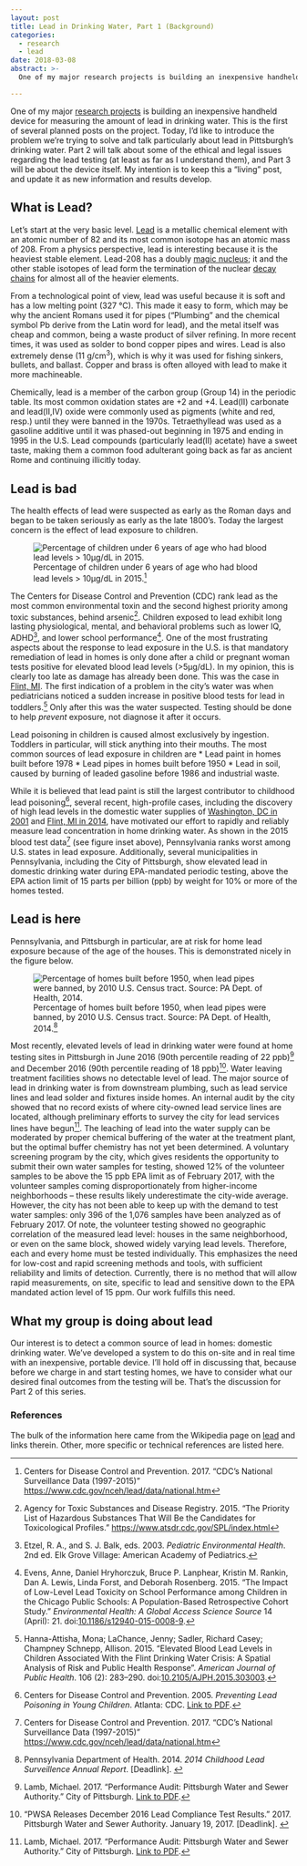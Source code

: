 ```yaml
---
layout: post
title: Lead in Drinking Water, Part 1 (Background)
categories:
  - research
  - lead
date: 2018-03-08
abstract: >-
  One of my major research projects is building an inexpensive handheld device for measuring the amount of lead in drinking water.  This is the first of several planned posts on the project.  Today, I'd like to introduce the problem we're trying to solve and talk particularly about lead in Pittsburgh's drinking water.

---
```


One of my major [research projects](/research.qmd) is building an inexpensive handheld device for measuring the amount of lead in drinking water.  This is the first of several planned posts on the project.  Today, I'd like to introduce the problem we're trying to solve and talk particularly about lead in Pittsburgh's drinking water.  Part 2 will talk about some of the ethical and legal issues regarding the lead testing (at least as far as I understand them), and Part 3 will be about the device itself.  My intention is to keep this a "living" post, and update it as new information and results develop.

## What is Lead?
Let's start at the very basic level.  [Lead](https://en.wikipedia.org/wiki/Lead) is a metallic chemical element with an atomic number of 82 and its most common isotope has an atomic mass of 208.  From a physics perspective, lead is interesting because it is the heaviest stable element.  Lead-208 has a doubly [magic nucleus](https://en.wikipedia.org/wiki/Magic_number_(physics)); it and the other stable isotopes of lead form the termination of the nuclear [decay chains](https://en.wikipedia.org/wiki/Decay_chain) for almost all of the heavier elements.

From a technological point of view, lead was useful because it is soft and has a low melting point (327 &deg;C).  This made it easy to form, which may be why the ancient Romans used it for pipes ("Plumbing" and the chemical symbol Pb derive from the Latin word for lead), and the metal itself was cheap and common, being a waste product of silver refining.  In more recent times, it was used as solder to bond copper pipes and wires.
Lead is also extremely dense (11 g/cm<sup>3</sup>), which is why it was used for fishing sinkers, bullets, and ballast.
Copper and brass is often alloyed with lead to make it more machineable.

Chemically, lead is a member of the carbon group (Group 14) in the periodic table.  Its most common oxidation states are +2 and +4.  Lead(II) carbonate and lead(II,IV) oxide were commonly used as pigments (white and red, resp.) until they were banned in the 1970s.  Tetraethyllead was used as a gasoline additive until it was phased-out beginning in 1975 and ending in 1995 in the U.S.  Lead compounds (particularly lead(II) acetate) have a sweet taste, making them a common food adulterant going back as far as ancient Rome and continuing illicitly today.

## Lead is bad
The health effects of lead were suspected as early as the Roman days and began to be taken seriously as early as the late 1800's.
Today the largest concern is the effect of lead exposure to children.

![Percentage of children under 6 years of age who had blood lead levels &gt; 10&mu;g/dL in 2015.[^7]](/assets/figs/BLL2015.png){alt-text="Blood lead levels map 2015"}

The Centers for Disease Control and Prevention (CDC) rank lead as the most common environmental toxin and the second highest priority among toxic substances, behind arsenic[^1].  Children exposed to lead exhibit long lasting physiological, mental, and behavioral problems such as lower IQ, ADHD[^2], and lower school performance[^3]. 
One of the most frustrating aspects about the response to lead exposure in the U.S. is that mandatory remediation of lead in homes is only done after a child or pregnant woman tests positive for elevated blood lead levels (&gt;5&mu;g/dL).  In my opinion, this is clearly too late as damage has already been done.  This was the case in [Flint, MI](https://en.wikipedia.org/wiki/Flint_water_crisis).  The first indication of a problem in the city’s water was when pediatricians noticed a sudden increase in positive blood tests for lead in toddlers.[^9]  Only after this was the water suspected.
Testing should be done to help *prevent* exposure, not diagnose it after it occurs.

Lead poisoning in children is caused almost exclusively by ingestion.  Toddlers in particular, will stick anything into their mouths.  The most common sources of lead exposure in children are
* Lead paint in homes built before 1978
* Lead pipes in homes built before 1950
* Lead in soil, caused by burning of leaded gasoline before 1986 and industrial waste.

While it is believed that lead paint is still the largest contributor to childhood lead poisoning[^4], several recent, high-profile cases, including the discovery of high lead levels in the domestic water supplies of [Washington, DC in 2001](https://en.wikipedia.org/wiki/Lead_contamination_in_Washington,_D.C._drinking_water) and [Flint, MI in 2014](https://en.wikipedia.org/wiki/Flint_water_crisis), have motivated our effort to rapidly and reliably measure lead concentration in home drinking water.  As shown in the 2015 blood test data[^7] (see figure inset above), Pennsylvania ranks worst among U.S. states in lead exposure.  Additionally, several municipalities in Pennsylvania, including the City of Pittsburgh, show elevated lead in domestic drinking water during EPA-mandated periodic testing, above the EPA action limit of 15 parts per billion (ppb) by weight for 10% or more of the homes tested.

## Lead is here
Pennsylvania, and Pittsburgh in particular, are at risk for home lead exposure because of the age of the houses.  This is demonstrated nicely in the figure below.

![Percentage of homes built before 1950, when lead pipes were banned, by 2010 U.S. Census tract.  Source: PA Dept. of Health, 2014.[^8]](/assets/figs/2014 PA 1950 Homes.svg){alt-text="Map of homes built before 1950 in Pennsylvania"}

Most recently, elevated levels of lead in drinking water were found at home testing sites in Pittsburgh in June 2016 (90th percentile reading of 22 ppb)[^5] and December 2016 (90th percentile reading of 18 ppb)[^6].
Water leaving treatment facilities shows no detectable level of lead.  The major source of lead in drinking water is from downstream plumbing, such as lead service lines and lead solder and fixtures inside homes.  An internal audit by the city showed that no record exists of where city-owned lead service lines are located, although preliminary efforts to survey the city for lead services lines have begun[^5].  The leaching of lead into the water supply can be moderated by proper chemical buffering of the water at the treatment plant, but the optimal buffer chemistry has not yet been determined.  A voluntary screening program by the city, which gives residents the opportunity to submit their own water samples for testing, showed 12% of the volunteer samples to be above the 15 ppb EPA limit as of February 2017, with the volunteer samples coming disproportionately from higher-income neighborhoods -- these results likely underestimate the city-wide average.  However, the city has not been able to keep up with the demand to test water samples: only 396 of the 1,076 samples have been analyzed as of February 2017.  Of note, the volunteer testing showed no geographic correlation of the measured lead level: houses in the same neighborhood, or even on the same block, showed widely varying lead levels.  Therefore, each and every home must be tested individually.  This emphasizes the need for low-cost and rapid screening methods and tools, with sufficient reliability and limits of detection.  Currently, there is no method that will allow rapid measurements, on site, specific to lead and sensitive down to the EPA mandated action level of 15 ppm.  Our work fulfills this need.

## What my group is doing about lead
Our interest is to detect a common source of lead in homes: domestic drinking water.  We've developed a system to do this on-site and in real time with an inexpensive, portable device.  I'll hold off in discussing that, because before we charge in and start testing homes, we have to consider what our desired final outcomes from the testing will be.  That's the discussion for Part 2 of this series.

### References
The bulk of the information here came from the Wikipedia page on [lead](https://en.wikipedia.org/wiki/Lead) and links therein.  Other, more specific or technical references are listed here.

[^1]: Agency for Toxic Substances and Disease Registry. 2015. “The Priority List of Hazardous Substances That Will Be the Candidates for Toxicological Profiles.” [https://www.atsdr.cdc.gov/SPL/index.html](https://www.atsdr.cdc.gov/SPL/index.html)

[^2]: Etzel, R. A., and S. J. Balk, eds. 2003. *Pediatric Environmental Health*. 2nd ed. Elk Grove Village: American Academy of Pediatrics.

[^3]: Evens, Anne, Daniel Hryhorczuk, Bruce P. Lanphear, Kristin M. Rankin, Dan A. Lewis, Linda Forst, and Deborah Rosenberg. 2015. “The Impact of Low-Level Lead Toxicity on School Performance among Children in the Chicago Public Schools: A Population-Based Retrospective Cohort Study.” *Environmental Health: A Global Access Science Source* 14 (April): 21. doi:[10.1186/s12940-015-0008-9](http://doi.org/10.1186/s12940-015-0008-9).

[^4]: Centers for Disease Control and Prevention. 2005. *Preventing Lead Poisoning in Young Children*. Atlanta: CDC. [Link to PDF](https://www.cdc.gov/nceh/lead/publications/prevleadpoisoning.pdf).

[^5]: Lamb, Michael. 2017. “Performance Audit: Pittsburgh Water and Sewer Authority.” City of Pittsburgh. [Link to PDF](http://apps.pittsburghpa.gov/co/Draft_Pittsburgh_Water_and_Sewer_Authority_February_2017.pdf).

[^6]: “PWSA Releases December 2016 Lead Compliance Test Results.” 2017. Pittsburgh Water and Sewer Authority. January 19, 2017. [Deadlink].  <!-- (http://pgh2o.com/release?id=6912) -->

[^7]: Centers for Disease Control and Prevention. 2017. "CDC’s National Surveillance Data (1997-2015)" [https://www.cdc.gov/nceh/lead/data/national.htm](https://www.cdc.gov/nceh/lead/data/national.htm)

[^8]: Pennsylvania Department of Health. 2014. *2014 Childhood Lead Surveillence Annual Report*. [Deadlink]. <!-- (http://www.health.pa.gov/My%20Health/Infant%20and%20Childrens%20Health/Lead%20Poisoning%20Prevention%20and%20Control/Documents/2014%20Lead%20Surveillance%20Annual%20Report%20r2.pdf) -->

[^9]: Hanna-Attisha, Mona; LaChance, Jenny; Sadler, Richard Casey; Champney Schnepp, Allison. 2015. "Elevated Blood Lead Levels in Children Associated With the Flint Drinking Water Crisis: A Spatial Analysis of Risk and Public Health Response". *American Journal of Public Health*. 106 (2): 283–290. doi:[10.2105/AJPH.2015.303003](http://doi.org/10.2105/AJPH.2015.303003).